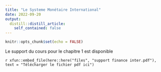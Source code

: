 ```yaml
---
title: "Le Systeme Monétaire International"
date: 2022-09-20
output:
  distill::distill_article:
    self_contained: false
---
```


```r
knitr::opts_chunk$set(echo = FALSE)
```
Le support du cours pour le chapitre 1 est disponible 


<div class="contributor_org">

`r xfun::embed_file(here::here("files", "support finance inter.pdf"), text = "Télécharger le fichier pdf ici")`
</div>

